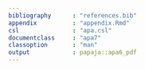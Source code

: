 ```yaml
---
bibliography      : "references.bib"
appendix          : "appendix.Rmd"
csl               : "apa.csl"
documentclass     : "apa7"
classoption       : "man"
output            : papaja::apa6_pdf
---
```

